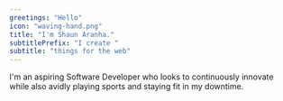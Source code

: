 ```yaml
---
greetings: "Hello"
icon: "waving-hand.png"
title: "I'm Shaun Aranha."
subtitlePrefix: "I create "
subtitle: "things for the web"
---
```


I'm an aspiring Software Developer who looks to continuously 
innovate while also avidly playing sports and staying fit in my downtime.
